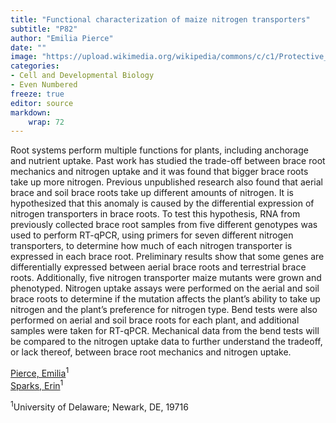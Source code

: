 ```yaml
---
title: "Functional characterization of maize nitrogen transporters"
subtitle: "P82"
author: "Emilia Pierce"
date: ""
image: "https://upload.wikimedia.org/wikipedia/commons/c/c1/Protective_Coleoptile_Tip_in_Zea_Mays_Embryo_%2847691344541%29.jpg"
categories: 
- Cell and Developmental Biology
- Even Numbered
freeze: true
editor: source
markdown: 
    wrap: 72
---
```


Root systems perform multiple functions for plants, including anchorage and nutrient uptake. Past work has studied the trade-off between brace root mechanics and nitrogen uptake and it was found that bigger brace roots take up more nitrogen. Previous unpublished research also found that aerial brace and soil brace roots take up different amounts of nitrogen. It is hypothesized that this anomaly is caused by the differential expression of nitrogen transporters in brace roots. To test this hypothesis, RNA from previously collected brace root samples from five different genotypes was used to perform RT-qPCR, using primers for seven different nitrogen transporters, to determine how much of each nitrogen transporter is expressed in each brace root. Preliminary results show that some genes are differentially expressed between aerial brace roots and terrestrial brace roots. Additionally, five nitrogen transporter maize mutants were grown and phenotyped. Nitrogen uptake assays were performed on the aerial and soil brace roots to determine if the mutation affects the plant’s ability to take up nitrogen and the plant’s preference for nitrogen type. Bend tests were also performed on aerial and soil brace roots for each plant, and additional samples were taken for RT-qPCR. Mechanical data from the bend tests will be compared to the nitrogen uptake data to further understand the tradeoff, or lack thereof, between brace root mechanics and nitrogen uptake.

<a href='mailto:emiliap@udel.edu'>Pierce, Emilia</a><sup>1</sup><br><a href='mailto:esparks@udel.edu'>Sparks, Erin</a><sup>1</sup><br>

<sup>1</sup>University of Delaware; Newark, DE, 19716<br>